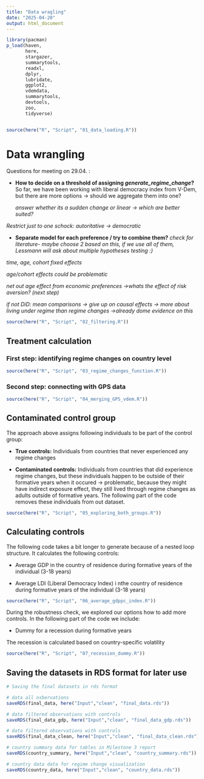 ```yaml
---
title: "Data wragling"
date: "2025-04-20"
output: html_document 
---
```


```r

library(pacman)
p_load(haven,
       here,
       stargazer,
       summarytools,
       readxl,
       dplyr,
       lubridate,
       ggplot2,
       vdemdata,
       summarytools,
       devtools,
       zoo,
       tidyverse)


source(here("R", "Script", "01_data_loading.R"))

```

# Data wrangling

Questions for meeting on 29.04. :

-   **How to decide on a threshold of assigning *generate_regime_change*?** So far, we have been working with liberal democracy index from V-Dem, but there are more options -\> should we aggregate them into one?

    *answer whether its a sudden change or linear -\> which are better suited?*

*Restrict just to one schock: autoritative -\> democratic*

-   **Separate model for each preference / try to combine them?** *check for literature- maybe choose 2 based on this, if we use all of them, Lessmann will ask about multiple hypotheses testing :)*

*time, age, cohort fixed effects*

*age/cohort effects could be problematic*

*net out age effect from economic preferences -\>whats the effect of risk aversion? (next step)*

*if not DiD: mean comparisons -\> give up on causal effects -\> more about living under regime than regime changes -\>already dome evidence on this*

```r
source(here("R", "Script", "02_filtering.R"))
```

## Treatment calculation

### First step: identifying regime changes on country level

```r
source(here("R", "Script", "03_regime_changes_function.R"))
```

### Second step: connecting with GPS data

```r
source(here("R", "Script", "04_merging_GPS_vdem.R"))
```

## Contaminated control group

The approach above assigns following individuals to be part of the control group:

-   **True controls:** Individuals from countries that never experienced any regime changes

-   **Contaminated controls:** Individuals from countries that did experience regime changes, but these individuals happen to be outside of their formative years when it occured -\> problematic, because they might have indirect exposure effect, they still lived through regime changes as adults outside of formative years. The following part of the code removes these individuals from out dataset.

```r
source(here("R", "Script", "05_exploring_both_groups.R"))
```

## Calculating controls

The following code takes a bit longer to generate because of a nested loop structure. It calculates the following controls:

-   Average GDP in the country of residence during formative years of the individual (3-18 years)

-   Average LDI (Liberal Democracy Index) i nthe country of residence during formative years of the individual (3-18 years)

```r

source(here("R", "Script", "06_average_gdppc_index.R"))
```

During the robustness check, we explored our options how to add more controls. In the following part of the code we include:

-   Dummy for a recession during formative years

The recession is calculated based on country-specific volatility

```r

source(here("R", "Script", "07_recession_dummy.R"))
```

## Saving the datasets in RDS format for later use

```r
# Saving the final datasets in rds format

# data all osbervations
saveRDS(final_data, here("Input","clean", "final_data.rds"))

# data filtered observations with controls
saveRDS(final_data_gdp, here("Input","clean", "final_data_gdp.rds"))

# data filtered observations with controls
saveRDS(final_data_clean, here("Input","clean", "final_data_clean.rds"))

# country summary data for tables in Milestone 3 report
saveRDS(country_summary, here("Input","clean", "country_summary.rds"))

# country data data for regime change visualization
saveRDS(country_data, here("Input","clean", "country_data.rds"))

```
